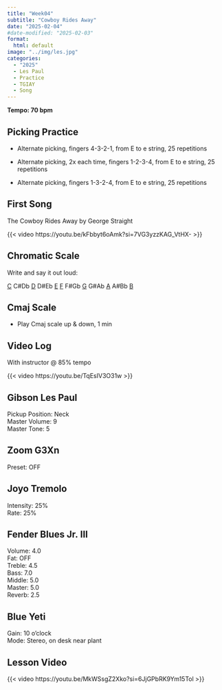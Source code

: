 ```yaml
---
title: "Week04"
subtitle: "Cowboy Rides Away"
date: "2025-02-04"
#date-modified: "2025-02-03"
format: 
  html: default
image: "../img/les.jpg"
categories:
  - "2025"
  - Les Paul
  - Practice
  - TGIAY
  - Song
---
```


**Tempo: 70 bpm**

## Picking Practice

-   Alternate picking, fingers 4-3-2-1, from E to e string, 25 repetitions

-   Alternate picking, 2x each time, fingers 1-2-3-4, from E to e string, 25 repetitions

-   Alternate picking, fingers 1-3-2-4, from E to e string, 25 repetitions

## First Song

The Cowboy Rides Away by George Straight

{{< video https://youtu.be/kFbbyt6oAmk?si=7VG3yzzKAG_VtHX- >}}

## Chromatic Scale

Write and say it out loud:

[C]{.underline} C#Db [D]{.underline} D#Eb [E]{.underline} [F]{.underline} F#Gb [G]{.underline} G#Ab [A]{.underline} A#Bb [B]{.underline}

## Cmaj Scale

-   Play Cmaj scale up & down, 1 min

## Video Log

With instructor \@ 85% tempo

{{< video https://youtu.be/TqEsIV3O31w >}}

## Gibson Les Paul

Pickup Position: Neck\
Master Volume: 9\
Master Tone: 5

## Zoom G3Xn

Preset: OFF

## Joyo Tremolo

Intensity: 25%\
Rate: 25%

## Fender Blues Jr. III

Volume: 4.0\
Fat: OFF\
Treble: 4.5\
Bass: 7.0\
Middle: 5.0\
Master: 5.0\
Reverb: 2.5

## Blue Yeti

Gain: 10 o'clock\
Mode: Stereo, on desk near plant

## Lesson Video

{{< video https://youtu.be/MkWSsgZ2Xko?si=6JjGPbRK9Ym15Tol >}}